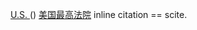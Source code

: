 [[美国最高法院判例报告|{{{1}}} U.S. {{{2}}}]] ({{{3}}})<noinclude>
{{clear}}
[[美国最高法院]] inline citation == scite.

{{scite|5|137|1803}}

</noinclude>